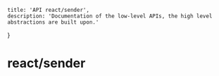 
	title: 'API react/sender',
	description: 'Documentation of the low-level APIs, the high level abstractions are built upon.'

}

<HeroPattern />

# react/sender
